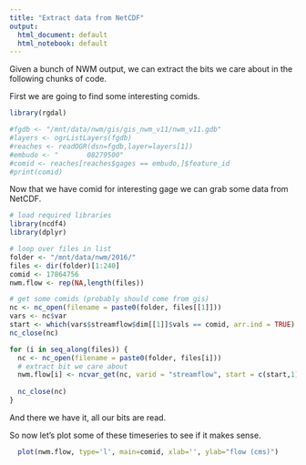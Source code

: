 ```yaml
---
title: "Extract data from NetCDF"
output:
  html_document: default
  html_notebook: default
---
```


Given a bunch of NWM output, we can extract the bits we care about in the following chunks of code.

First we are going to find some interesting comids.
```r
library(rgdal)

#fgdb <- "/mnt/data/nwm/gis/gis_nwm_v11/nwm_v11.gdb"
#layers <- ogrListLayers(fgdb)
#reaches <- readOGR(dsn=fgdb,layer=layers[1])
#embudo <- "       08279500"
#comid <- reaches[reaches$gages == embudo,]$feature_id
#print(comid)
```

Now that we have comid for interesting gage we can grab some data from NetCDF.

```r
# load required libraries
library(ncdf4)
library(dplyr)

# loop over files in list
folder <- "/mnt/data/nwm/2016/"
files <- dir(folder)[1:240]
comid <- 17864756
nwm.flow <- rep(NA,length(files))

# get some comids (probably should come from gis)
nc <- nc_open(filename = paste0(folder, files[[1]]))
vars <- nc$var
start <- which(vars$streamflow$dim[[1]]$vals == comid, arr.ind = TRUE)
nc_close(nc)

for (i in seq_along(files)) {
  nc <- nc_open(filename = paste0(folder, files[i]))
  # extract bit we care about
  nwm.flow[i] <- ncvar_get(nc, varid = "streamflow", start = c(start,1), count = c(1,1))
  
  nc_close(nc)
}
```

And there we have it, all our bits are read.

So now let's plot some of these timeseries to see if it makes sense.

```r
  plot(nwm.flow, type='l', main=comid, xlab='', ylab="flow (cms)")
```